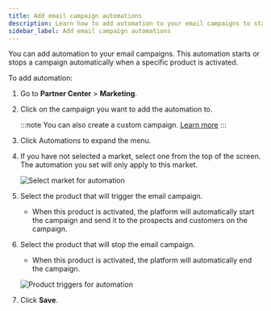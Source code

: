 ```yaml
---
title: Add email campaign automations
description: Learn how to add automation to your email campaigns to start or stop campaigns automatically when specific products are activated.
sidebar_label: Add email campaign automations
---
```


You can add automation to your email campaigns. This automation starts or stops a campaign automatically when a specific product is activated.

To add automation:

1. Go to **Partner Center** > **Marketing**.
2. Click on the campaign you want to add the automation to. 
   
   :::note
   You can also create a custom campaign. [Learn more](/automations/automations-my-automations/create-custom-email-campaigns)
   :::

3. Click Automations to expand the menu.
4. If you have not selected a market, select one from the top of the screen. The automation you set will only apply to this market.

   ![Select market for automation](./img/automations/email-campaign/select_market.jpg)

5. Select the product that will trigger the email campaign.
   - When this product is activated, the platform will automatically start the campaign and send it to the prospects and customers on the campaign.

6. Select the product that will stop the email campaign.
   - When this product is activated, the platform will automatically end the campaign.

   ![Product triggers for automation](./img/automations/email-campaign/product_triggers.jpg)

7. Click **Save**.